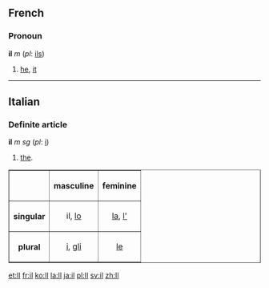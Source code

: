 ==French==
===Pronoun===
'''il''' ''m'' (''pl'': [[ils]])

# [[he]], [[it]]
----

==Italian==
===Definite article===
'''il''' ''m sg'' (''pl'': [[i#Italian|i]])

#[[the]].

<table border="1">
<tr><th></th><th>masculine</th><th>feminine</th></tr>
<tr><th>singular</th><td align=center>il, [[lo]]</td><td align=center>[[la]], [[l']]</td></tr>
<tr><th>plural</th><td align=center>[[i#Italian|i]], [[gli]]</td><td align=center>[[le]]</td></tr>
</table>

[[et:Il]]
[[fr:il]]
[[ko:Il]]
[[la:Il]]
[[ja:il]]
[[pl:Il]]
[[sv:il]]
[[zh:Il]]